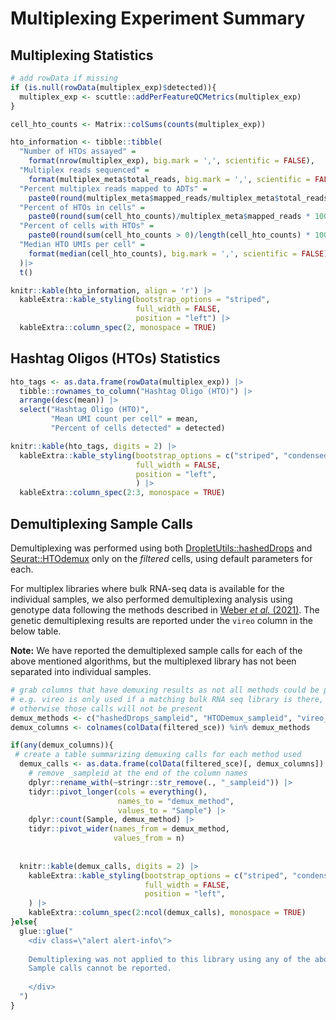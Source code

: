 # Multiplexing Experiment Summary

## Multiplexing Statistics

```r
# add rowData if missing
if (is.null(rowData(multiplex_exp)$detected)){
  multiplex_exp <- scuttle::addPerFeatureQCMetrics(multiplex_exp)
}

cell_hto_counts <- Matrix::colSums(counts(multiplex_exp))

hto_information <- tibble::tibble(
  "Number of HTOs assayed" = 
    format(nrow(multiplex_exp), big.mark = ',', scientific = FALSE),
  "Multiplex reads sequenced" = 
    format(multiplex_meta$total_reads, big.mark = ',', scientific = FALSE),
  "Percent multiplex reads mapped to ADTs" = 
    paste0(round(multiplex_meta$mapped_reads/multiplex_meta$total_reads * 100, digits = 2), "%"),
  "Percent of HTOs in cells" = 
    paste0(round(sum(cell_hto_counts)/multiplex_meta$mapped_reads * 100, digits = 2), "%"),
  "Percent of cells with HTOs" = 
    paste0(round(sum(cell_hto_counts > 0)/length(cell_hto_counts) * 100, digits = 2), "%"),
  "Median HTO UMIs per cell" = 
    format(median(cell_hto_counts), big.mark = ',', scientific = FALSE)
  )|>
  t()

knitr::kable(hto_information, align = 'r') |>
  kableExtra::kable_styling(bootstrap_options = "striped",
                            full_width = FALSE,
                            position = "left") |>
  kableExtra::column_spec(2, monospace = TRUE)
```

## Hashtag Oligos (HTOs) Statistics

```r
hto_tags <- as.data.frame(rowData(multiplex_exp)) |>
  tibble::rownames_to_column("Hashtag Oligo (HTO)") |>
  arrange(desc(mean)) |>
  select("Hashtag Oligo (HTO)",
         "Mean UMI count per cell" = mean,
         "Percent of cells detected" = detected)

knitr::kable(hto_tags, digits = 2) |>
  kableExtra::kable_styling(bootstrap_options = c("striped", "condensed"),
                            full_width = FALSE,
                            position = "left",
                            ) |>
  kableExtra::column_spec(2:3, monospace = TRUE) 
```

## Demultiplexing Sample Calls 

Demultiplexing was performed using both [DropletUtils::hashedDrops](https://rdrr.io/github/MarioniLab/DropletUtils/man/hashedDrops.html) and [Seurat::HTOdemux](https://rdrr.io/github/satijalab/seurat/man/HTODemux.html) only on the _filtered_ cells, using default parameters for each.

For multiplex libraries where bulk RNA-seq data is available for the individual samples, we also performed demultiplexing analysis using genotype data following the methods described in [Weber _et al._ (2021)](https://doi.org/10.1093/gigascience/giab062). 
The genetic demultiplexing results are reported under the `vireo` column in the below table.   

**Note:** We have reported the demultiplexed sample calls for each of the above mentioned algorithms, but the multiplexed library has not been separated into individual samples. 

```r
# grab columns that have demuxing results as not all methods could be present
# e.g. vireo is only used if a matching bulk RNA seq library is there, 
# otherwise those calls will not be present
demux_methods <- c("hashedDrops_sampleid", "HTODemux_sampleid", "vireo_sampleid")
demux_columns <- colnames(colData(filtered_sce)) %in% demux_methods

if(any(demux_columns)){
 # create a table summarizing demuxing calls for each method used 
  demux_calls <- as.data.frame(colData(filtered_sce)[, demux_columns]) |>
    # remove _sampleid at the end of the column names
    dplyr::rename_with(~stringr::str_remove(., "_sampleid")) |>
    tidyr::pivot_longer(cols = everything(),
                        names_to = "demux_method",
                        values_to = "Sample") |>
    dplyr::count(Sample, demux_method) |>
    tidyr::pivot_wider(names_from = demux_method,
                       values_from = n)
  
  
  knitr::kable(demux_calls, digits = 2) |>
    kableExtra::kable_styling(bootstrap_options = c("striped", "condensed"),
                              full_width = FALSE,
                              position = "left",
    ) |>
    kableExtra::column_spec(2:ncol(demux_calls), monospace = TRUE)  
}else{
  glue::glue("
    <div class=\"alert alert-info\">
    
    Demultiplexing was not applied to this library using any of the above mentioned methods.
    Sample calls cannot be reported.
    
    </div>
  ")
}

```


